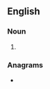 ==English==

===Noun===
{{head|en|noun form}}

# {{plural of|en|IBM}}

===Anagrams===
* {{anagrams|en|a=bims|BMIs|MIBs|MISB|bims|bism|mibs}}